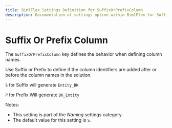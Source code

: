 ```yaml
---
title: BimlFlex Settings Definition for SuffixOrPrefixColumn
description: Documentation of settings option within BimlFlex for SuffixOrPrefixColumn
---
```

<head>
  <meta name="varigenceProduct" content="BimlFlex"></meta>
  <meta name="varigenceArticleType" content="Reference"></meta>
</head>

# Suffix Or Prefix Column

The `SuffixOrPrefixColumn` key defines the behavior when defining column names.

Use Suffix or Prefix to define if the column identifiers are added after or before the column names in the solution.

`S` for Suffix will generate `Entity_BK`

`P` for Prefix Will generate `BK_Entity`

Notes:

* This setting is part of the *Naming* settings category.
* The default value for this setting is `S`.
